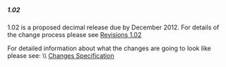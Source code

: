 ===== 1.02 =====

1.02 is a proposed decimal release due by December 2012. For details of the change process please see [[standard:revision:1.02|Revisions 1.02]]

For detailed information about what the changes are going to look like please see: \\
[[standard:revision:1.02:changes_specification|Changes Specification]]